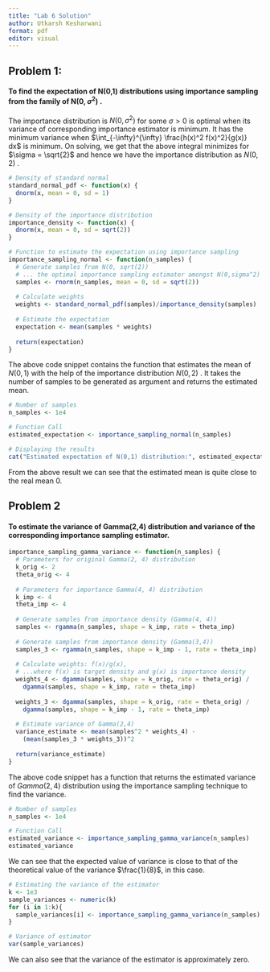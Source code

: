 ---
title: "Lab 6 Solution"
author: Utkarsh Kesharwani
format: pdf
editor: visual
---

## Problem 1:

#### To find the expectation of N(0,1) distributions using importance sampling from the family of N(0, $\sigma^2$) .

The importance distribution is $N(0, \sigma^2)$ for some $\sigma > 0$ is optimal when its variance of corresponding importance estimator is minimum. It has the minimum variance when $\int_{-\infty}^{\infty} \frac{h(x)^2 f(x)^2}{g(x)} dx$ is minimum. On solving, we get that the above integral minimizes for $\sigma = \sqrt{2}$ and hence we have the importance distribution as $N(0,2)$ .

```{r}
# Density of standard normal
standard_normal_pdf <- function(x) {
  dnorm(x, mean = 0, sd = 1)
}

# Density of the importance distribution
importance_density <- function(x) {
  dnorm(x, mean = 0, sd = sqrt(2))
}

# Function to estimate the expectation using importance sampling
importance_sampling_normal <- function(n_samples) {
  # Generate samples from N(0, sqrt(2)) 
  # ... the optimal importance sampling estimater amongst N(0,sigma^2)
  samples <- rnorm(n_samples, mean = 0, sd = sqrt(2))
  
  # Calculate weights 
  weights <- standard_normal_pdf(samples)/importance_density(samples)
  
  # Estimate the expectation
  expectation <- mean(samples * weights)
  
  return(expectation)
}
```

The above code snippet contains the function that estimates the mean of $N(0,1)$ with the help of the importance distribution $N(0,2)$ . It takes the number of samples to be generated as argument and returns the estimated mean.

```{r}

# Number of samples
n_samples <- 1e4

# Function Call
estimated_expectation <- importance_sampling_normal(n_samples)

# Displaying the results
cat("Estimated expectation of N(0,1) distribution:", estimated_expectation)
```

From the above result we can see that the estimated mean is quite close to the real mean $0$.

## Problem 2

#### To estimate the variance of Gamma(2,4) distribution and variance of the corresponding importance sampling estimator.

```{r}
importance_sampling_gamma_variance <- function(n_samples) {
  # Parameters for original Gamma(2, 4) distribution
  k_orig <- 2
  theta_orig <- 4
  
  # Parameters for importance Gamma(4, 4) distribution
  k_imp <- 4
  theta_imp <- 4
  
  # Generate samples from importance density (Gamma(4, 4))
  samples <- rgamma(n_samples, shape = k_imp, rate = theta_imp)
  
  # Generate samples from importance density (Gamma(3,4))
  samples_3 <- rgamma(n_samples, shape = k_imp - 1, rate = theta_imp)
  
  # Calculate weights: f(x)/g(x), 
  # ...where f(x) is target density and g(x) is importance density
  weights_4 <- dgamma(samples, shape = k_orig, rate = theta_orig) / 
    dgamma(samples, shape = k_imp, rate = theta_imp)
  
  weights_3 <- dgamma(samples, shape = k_orig, rate = theta_orig) / 
    dgamma(samples, shape = k_imp - 1, rate = theta_imp)
  
  # Estimate variance of Gamma(2,4)
  variance_estimate <- mean(samples^2 * weights_4) - 
    (mean(samples_3 * weights_3))^2
  
  return(variance_estimate)
}
```

The above code snippet has a function that returns the estimated variance of $Gamma(2,4)$ distribution using the importance sampling technique to find the variance.

```{r}
# Number of samples
n_samples <- 1e4

# Function Call
estimated_variance <- importance_sampling_gamma_variance(n_samples)
estimated_variance
```

We can see that the expected value of variance is close to that of the theoretical value of the variance $\frac{1}{8}$, in this case.

```{r}
# Estimating the variance of the estimator
k <- 1e3
sample_variances <- numeric(k)
for (i in 1:k){
  sample_variances[i] <- importance_sampling_gamma_variance(n_samples)
}

# Variance of estimator
var(sample_variances)
```

We can also see that the variance of the estimator is approximately zero.
